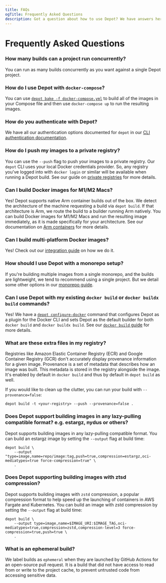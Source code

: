 ```yaml
---
title: FAQs
ogTitle: Frequently Asked Questions
description: Got a question about how to use Depot? We have answers here.
---
```


# Frequently Asked Questions

### How many builds can a project run concurrently?

You can run as many builds concurrently as you want against a single Depot project.

### How do I use Depot with `docker-compose`?

You can use [`depot bake -f docker-compose.yml`](/docs/cli/reference#depot-bake) to build all of the images in your Compose file and then use `docker-compose up` to run the resulting images.

### How do you authenticate with Depot?

We have all our authentication options documented for `depot` in our [CLI authentication documentation](/docs/cli/authentication).

### How do I push my images to a private registry?

You can use the `--push` flag to push your images to a private registry. Our `depot` CLI uses your local Docker credentials provider. So, any registry you've logged into with `docker login` or similar will be available when running a Depot build. See our guide on [private registries](/docs/guides/private-registries) for more details.

### Can I build Docker images for M1/M2 Macs?

Yes! Depot supports native Arm container builds out of the box. We detect the architecture of the machine requesting a build via `depot build`. If that architecture is Arm, we route the build to a builder running Arm natively. You can build Docker images for M1/M2 Macs and run the resulting image immediately, as it is made specifically for your architecture. See our documentation on [Arm containers](/docs/guides/arm-containers) for more details.

### Can I build multi-platform Docker images?

Yes! Check out our [integration guide](/docs/guides/arm-containers#what-about-multi-architecture-containers) on how we do it.

### How should I use Depot with a monorepo setup?

If you're building multiple images from a single monorepo, and the builds are lightweight, we tend to recommend using a single project. But we detail some other options in our [monorepo guide](/blog/how-to-use-depot-in-monorepos).

### Can I use Depot with my existing `docker build` or `docker buildx build` commands?

Yes! We have a [`depot configure-docker`](/docs/cli/reference#depot-configure-docker) command that configures Depot as a plugin for the Docker CLI and sets Depot as the default builder for both `docker build` and `docker buildx build`. See our [`docker build` guide](/docs/guides/docker-build) for more details.

### What are these extra files in my registry?

Registries like Amazon Elastic Container Registry (ECR) and Google Container Registry (GCR) don't accurately display provenance information for a given image. Provenance is a set of metadata that describes how an image was built. This metadata is stored in the registry alongside the image. It's enabled by default in `docker build` and thus by default in `depot build` as well.

If you would like to clean up the clutter, you can run your build with `--provenance=false`:

```shell
depot build -t <your-registry> --push --provenance=false .
```

### Does Depot support building images in any lazy-pulling compatible format? e.g. estargz, nydus or others?

Depot supports building images in any lazy-pulling compatible format. You can build an estargz image by setting the `--output` flag at build time:

```shell
depot build \
    --output "type=image,name=repo/image:tag,push=true,compression=estargz,oci-mediatypes=true force-compression=true" \
    .
```

### Does Depot supporting building images with ztsd compression?

Depot supports building images with `zstd` compression, a popular compression format to help speed up the launching of containers in AWS Fargate and Kubernetes. You can build an image with zstd compression by setting the `--output` flag at build time:

```shell
depot build \
    --output type=image,name=$IMAGE_URI:$IMAGE_TAG,oci-mediatypes=true,compression=zstd,compression-level=3 force-compression=true,push=true \
    .
```

### What is an ephemeral build?

We label builds as `ephemeral` when they are launched by GitHub Actions for an open-source pull request. It is a build that did not have access to read from or write to the project cache, to prevent untrusted code from accessing sensitive data.
